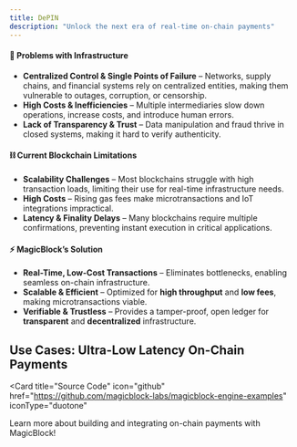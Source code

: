 ```yaml
---
title: DePIN
description: "Unlock the next era of real-time on-chain payments"
---
```


#### 🔴 Problems with Infrastructure

- **Centralized Control & Single Points of Failure** – Networks, supply chains, and financial systems rely on centralized entities, making them vulnerable to outages, corruption, or censorship.
- **High Costs & Inefficiencies** – Multiple intermediaries slow down operations, increase costs, and introduce human errors.
- **Lack of Transparency & Trust** – Data manipulation and fraud thrive in closed systems, making it hard to verify authenticity.

#### ⛓️ Current Blockchain Limitations

- **Scalability Challenges** – Most blockchains struggle with high transaction loads, limiting their use for real-time infrastructure needs.
- **High Costs** – Rising gas fees make microtransactions and IoT integrations impractical.
- **Latency & Finality Delays** – Many blockchains require multiple confirmations, preventing instant execution in critical applications.

#### ⚡ MagicBlock’s Solution

- **Real-Time, Low-Cost Transactions** – Eliminates bottlenecks, enabling seamless on-chain infrastructure.
- **Scalable & Efficient** – Optimized for **high throughput** and **low fees**, making microtransactions viable.
- **Verifiable & Trustless** – Provides a tamper-proof, open ledger for **transparent** and **decentralized** infrastructure.

## Use Cases: Ultra-Low Latency On-Chain Payments

<Card
  title="Source Code"
  icon="github"
  href="https://github.com/magicblock-labs/magicblock-engine-examples"
  iconType="duotone"
>
  Learn more about building and integrating on-chain payments with MagicBlock!
</Card>
